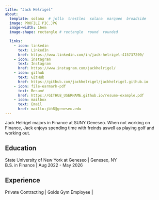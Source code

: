 ```yaml
---
title: "Jack Helrigel"
about:
  template: solana  # jolla  trestles  solana  marquee  broadside
  image: PROFILE PIC.JPG
  image-width: 16em
  image-shape: rectangle # rectangle  round  rounded
  
  links:
    - icon: linkedin
      text: LinkedIn
      href: https://www.linkedin.com/in/jack-helrigel-415737209/
    - icon: instagram
      text: Instagram
      href: https://www.instagram.com/jackhelrigel/
    - icon: github
      text: GitHub
      href: https://github.com/jackhelrigel/jackhelrigel.github.io
    - icon: file-earmark-pdf
      text: Resumé
      href: https://GITHUB_USERNAME.github.io/resume-example.pdf
    - icon: mailbox
      text: Email
      href: mailto:jbh8@geneseo.edu
---
```


Jack Helrigel majors in Finance at SUNY Geneseo. When not working on Finance, Jack enjoys spending time with freinds aswell as playing golf and working out.

## Education

State University of New York at Geneseo \| Geneseo, NY <br> B.S. in Finance \| Aug 2022 - May 2026 <br>

## Experience

Private Contracting \| Golds Gym Employee \|
